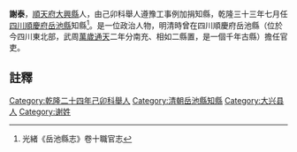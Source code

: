 {{明清人物信息框
| 姓名 =謝泰
| 最高職務 = [[四川|四川]][[岳池縣|岳池縣]][[知縣|知縣]]
| 國家 = 大清
| 籍貫 = [[順天府|順天府]][[大兴县_(金朝)|大興縣]]
| 字號 =
| 出生日期 = ？年？月？日
| 逝世日期 = ？年？月？日
| 墓葬 = 
| 配偶 =  
| 親屬 = 曾祖、祖、父，母
| 出身 =己卯科舉人遵豫工事例加捐知縣 
| 著作 =  
*
}}
'''謝泰'''{{BD|？年||？年||}}，[[順天府|順天府]][[大兴县_(金朝)|大興縣]]人，由己卯科舉人遵豫工事例加捐知縣，乾隆三十三年七月任[[四川|四川]][[順慶府|順慶府]][[岳池縣|岳池縣]]知縣<ref>光緒《岳池縣志》卷十職官志</ref>。是一位政治人物，明清時曾在四川順慶府岳池縣（位於今四川東北部，武周[[萬歲通天|萬歲通天]]二年分南充、相如二縣置，是一個千年古縣）擔任官吏。
==註釋==
{{reflist}}
{{清朝官员小作品}}
[[Category:乾隆二十四年己卯科舉人|Category:乾隆二十四年己卯科舉人]]
[[Category:清朝岳池縣知縣|Category:清朝岳池縣知縣]]
[[Category:大兴县人|Category:大兴县人]]
[[Category:谢姓|Category:谢姓]]